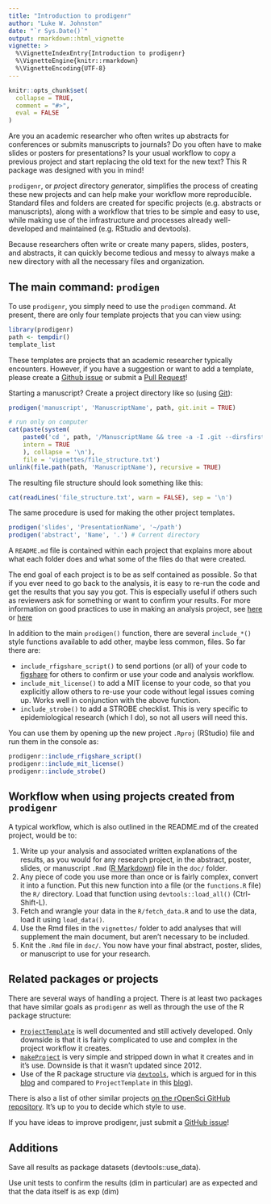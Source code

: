 ```yaml
---
title: "Introduction to prodigenr"
author: "Luke W. Johnston"
date: "`r Sys.Date()`"
output: rmarkdown::html_vignette
vignette: >
  %\VignetteIndexEntry{Introduction to prodigenr}
  %\VignetteEngine{knitr::rmarkdown}
  %\VignetteEncoding{UTF-8}
---
```


```r
knitr::opts_chunk$set(
  collapse = TRUE,
  comment = "#>",
  eval = FALSE
)
```

Are you an academic researcher who often writes up abstracts for conferences or
submits manuscripts to journals? Do you often have to make slides or posters for
presentations? Is your usual workflow to copy a previous project and start 
replacing the old text for the new text? This R package was designed with you in
mind!

`prodigenr`, or *pro*ject *di*rectory *gen*erator, simplifies the process of
creating these new projects and can help make your workflow more reproducible.
Standard files and folders are created for specific projects (e.g. abstracts or
manuscripts), along with a workflow that tries to be simple and easy to use,
while making use of the infrastructure and processes already well-developed and
maintained (e.g. RStudio and devtools).

Because researchers often write or create many papers, slides, posters, and
abstracts, it can quickly become tedious and messy to always make a new
directory with all the necessary files and organization. 

## The main command: `prodigen`

To use `prodigenr`, you simply need to use the `prodigen` command. At present,
there are only four template projects that you can view using:

```r
library(prodigenr)
path <- tempdir()
template_list
```

These templates are projects that an academic researcher typically encounters.
However, if you have a suggestion or want to add a template, please create a
[Github issue](https://github.com/lwjohnst86/prodigenr/issues) or submit a [Pull Request](https://github.com/lwjohnst86/prodigenr/pulls)!

Starting a manuscript? Create a project directory like so (using [Git](https://git-scm.com/)):

```r
prodigen('manuscript', 'ManuscriptName', path, git.init = TRUE)
```

```r
# run only on computer
cat(paste(system(
    paste0('cd ', path, '/ManuscriptName && tree -a -I .git --dirsfirst -v'),
    intern = TRUE
    ), collapse = '\n'),
    file = 'vignettes/file_structure.txt')
unlink(file.path(path, 'ManuscriptName'), recursive = TRUE)
```

The resulting file structure should look something like this:

```r
cat(readLines('file_structure.txt', warn = FALSE), sep = '\n')
```

The same procedure is used for making the other project templates.

```r
prodigen('slides', 'PresentationName', '~/path')
prodigen('abstract', 'Name', '.') # Current directory
```

A `README.md` file is contained within each project that explains more about
what each folder does and what some of the files do that were created.

The end goal of each project is to be as self contained as possible. So that if
you ever need to go back to the analysis, it is easy to re-run the code and get
the results that you say you got. This is especially useful if others such as
reviewers ask for something or want to confirm your results. For more
information on good practices to use in making an analysis project, see 
[here](http://stats.stackexchange.com/questions/2910/how-to-efficiently-manage-a-statistical-analysis-project)
or 
[here](http://www.r-bloggers.com/managing-a-statistical-analysis-project-%E2%80%93-guidelines-and-best-practices/)

In addition to the main `prodigen()` function, there are several `include_*()`
style functions available to add other, maybe less common, files. So far
there are:

- `include_rfigshare_script()` to send portions (or all) of your code to
[figshare](https://figshare.com/) for others to confirm or use your code and
analysis workflow.
- `include_mit_license()` to add a MIT license to your code, so that you
explicitly allow others to re-use your code without legal issues coming up.
Works well in conjunction with the above function.
- `include_strobe()` to add a STROBE checklist. This is very specific to
epidemiological research (which I do), so not all users will need this.

You can use them by opening up the new project `.Rproj` (RStudio) file and run
them in the console as:

```r
prodigenr::include_rfigshare_script()
prodigenr::include_mit_license()
prodigenr::include_strobe()
```

## Workflow when using projects created from `prodigenr`

A typical workflow, which is also outlined in the README.md of the created
project, would be to:

1. Write up your analysis and associated written explanations of the results, as
you would for any research project, in the abstract, poster, slides, or
manuscript `.Rmd` ([R Markdown](http://rmarkdown.rstudio.com/)) file in the
`doc/` folder.
2. Any piece of code you use more than once or is fairly complex, convert it
into a function. Put this new function into a file (or the `functions.R` file) the
`R/` directory. Load that function using `devtools::load_all()` (Ctrl-Shift-L).
3. Fetch and wrangle your data in the `R/fetch_data.R` and to use the data, load
it using `load_data()`.
4. Use the Rmd files in the `vignettes/` folder to add analyses that will
supplement the main document, but aren't necessary to be included.
5. Knit the `.Rmd` file in `doc/`. You now have your final abstract, poster,
slides, or manuscript to use for your research.

## Related packages or projects

There are several ways of handling a project. There is at least two packages
that have similar goals as `prodigenr` as well as through the use of the R
package structure:

- [`ProjectTemplate`](http://projecttemplate.net/) is well documented and still
actively developed. Only downside is that it is fairly complicated to use and
complex in the project workflow it creates.
- [`makeProject`](https://cran.r-project.org/package=makeProject)
is very simple and stripped down in what it creates and in it's use. Downside is
that it wasn't updated since 2012.
- Use of the R package structure via
[`devtools`](https://cran.r-project.org/package=devtools),
which is argued for in this
[blog](https://rmflight.github.io/posts/2014/07/vignetteAnalysis.html) and
compared to `ProjectTemplate` in this
[blog](https://rmflight.github.io/posts/2014/07/zpackages_vs_projectTemplate.html)).

There is also a list of other similar projects 
[on the rOpenSci GitHub repository](https://github.com/ropensci/rrrpkg#useful-tools-and-templates-for-making-research-compendia). 
It's up to you to decide which style to use. 

If you have ideas to improve prodigenr, just submit a 
[GitHub issue](https://github.com/lwjohnst86/prodigenr/issues)!


## Additions

Save all results as package datasets (devtools::use_data).

Use unit tests to confirm the results (dim in particular) are as expected and 
that the data itself is as exp (dim)
